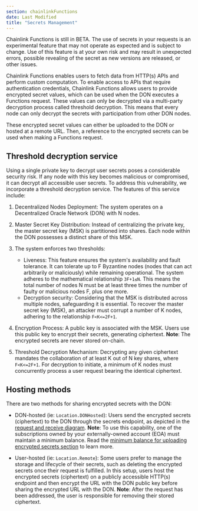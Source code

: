 ```yaml
---
section: chainlinkFunctions
date: Last Modified
title: "Secrets Management"
---
```



<Aside type="caution">
  Chainlink Functions is still in BETA. The use of secrets in your requests is an experimental feature that may not
  operate as expected and is subject to change. Use of this feature is at your own risk and may result in unexpected
  errors, possible revealing of the secret as new versions are released, or other issues.
</Aside>

Chainlink Functions enables users to fetch data from HTTP(s) APIs and perform custom computation. To enable access to APIs that require authentication credentials, Chainlink Functions allows users to provide encrypted secret values, which can be used when the DON executes a Functions request. These values can only be decrypted via a multi-party decryption process called threshold decryption. This means that every node can only decrypt the secrets with participation from other DON nodes.

These encrypted secret values can either be uploaded to the DON or hosted at a remote URL. Then, a reference to the encrypted secrets can be used when making a Functions request.

## Threshold decryption service

Using a single private key to decrypt user secrets poses a considerable security risk. If any node with this key becomes malicious or compromised, it can decrypt all accessible user secrets.
To address this vulnerability, we incorporate a threshold decryption service. The features of this service include:

1. Decentralized Nodes Deployment: The system operates on a Decentralized Oracle Network (DON) with N nodes.

1. Master Secret Key Distribution: Instead of centralizing the private key, the master secret key (MSK) is partitioned into shares. Each node within the DON possesses a distinct share of this MSK.

1. The system enforces two thresholds:

   - Liveness: This feature ensures the system's availability and fault tolerance. It can tolerate up to F Byzantine nodes (nodes that can act arbitrarily or maliciously) while remaining operational. The system adheres to the mathematical relationship `3F+1≤N`. This means the total number of nodes N must be at least three times the number of faulty or malicious nodes F, plus one more.
   - Decryption security: Considering that the MSK is distributed across multiple nodes, safeguarding it is essential. To recover the master secret key (MSK), an attacker must corrupt a number of K nodes, adhering to the relationship `F<K<=2F+1`.

1. Encryption Process: A public key is associated with the MSK. Users use this public key to encrypt their secrets, generating ciphertext. **Note**: The encrypted secrets are never stored on-chain.

1. Threshold Decryption Mechanism: Decrypting any given ciphertext mandates the collaboration of at least K out of N key shares, where `F<K<=2F+1`. For decryption to initiate, a minimum of K nodes must concurrently process a user request bearing the identical ciphertext.

## Hosting methods

There are two methods for sharing encrypted secrets with the DON:

- DON-hosted (ie: `Location.DONHosted`): Users send the encrypted secrets (ciphertext) to the DON through the secrets endpoint, as depicted in the [request and receive diagram](/chainlink-functions/resources/architecture#request-and-receive-data). **Note**: To use this capability, one of the subscriptions owned by your externally-owned account (EOA) must maintain a minimum balance. Read the [minimum balance for uploading encrypted secrets section](/chainlink-functions/resources/billing#minimum-balance-for-uploading-encrypted-secrets) to learn more.

- User-hosted (ie: `Location.Remote`): Some users prefer to manage the storage and lifecycle of their secrets, such as deleting the encrypted secrets once their request is fulfilled. In this setup, users host the encrypted secrets (ciphertext) on a publicly accessible HTTP(s) endpoint and then encrypt the URL with the DON public key before sharing the encrypted URL with the DON. **Note**: After the request has been addressed, the user is responsible for removing their stored ciphertext.
